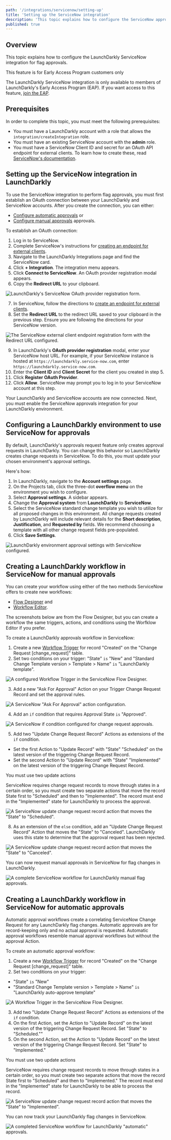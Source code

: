 ```yaml
---
path: '/integrations/servicenow/setting-up'
title: 'Setting up the ServiceNow integration'
description: 'This topic explains how to configure the ServiceNow approvals integration.'
published: true
---
```


## Overview

This topic explains how to configure the LaunchDarkly ServiceNow integration for flag approvals.

<Callout intent="info">
  <CalloutTitle>This feature is for Early Access Program customers only</CalloutTitle>
  <CalloutDescription>

The LaunchDarkly ServiceNow integration is only available to members of LaunchDarkly's Early Access Program (EAP). If you want access to this feature, [join the EAP](https://docs.google.com/forms/d/e/1FAIpQLScJ5qCC_RZTW9pPSXVZk9HaKzpltNAeoQb2t6gh7dLicwQWQQ/viewform).

  </CalloutDescription>
</Callout>

## Prerequisites

In order to complete this topic, you must meet the following prerequisites:

- You must have a LaunchDarkly account with a role that allows the `integration/createIntegration` role.
- You must have an existing ServiceNow account with the **admin** role.
- You must have a ServiceNow Client ID and secret for an OAuth API endpoint for external clients. To learn how to create these, read [ServiceNow's documentation](https://docs.servicenow.com/bundle/paris-platform-administration/page/administer/security/task/t_CreateEndpointforExternalClients.html).

## Setting up the ServiceNow integration in LaunchDarkly

To use the ServiceNow integration to perform flag approvals, you must first establish an OAuth connection between your LaunchDarkly and ServiceNow accounts. After you create the connection, you can either:

* [Configure automatic approvals](#creating-a-launchdarkly-workflow-in-servicenow-for-automatic-approvals) or
* [Configure manual approvals](#creating-a-launchdarkly-workflow-in-servicenow-for-manual-approvals) approvals.

To establish an OAuth connection:

1. Log in to ServiceNow.
2. Complete ServiceNow's instructions for [creating an endpoint for external clients](https://docs.servicenow.com/bundle/paris-platform-administration/page/administer/security/task/t_CreateEndpointforExternalClients.html).
3. Navigate to the LaunchDarkly Integrations page and find the ServiceNow card.
4. Click **+ Integration**. The integration menu appears.
5. Click **Connect to ServiceNow**. An OAuth provider registration modal appears.
6. Copy the **Redirect URL** to your clipboard.

![LaunchDarkly's ServiceNow OAuth provider registration form.](../../images/servicenow-register-oauth-launchdarkly.png)

7. In ServiceNow, follow the directions to [create an endpoint for external clients](https://docs.servicenow.com/bundle/paris-platform-administration/page/administer/security/task/t_CreateEndpointforExternalClients.html).
8. Set the **Redirect URL** to the redirect URL saved to your clipboard in the previous step. Ensure you are following the directions for your ServiceNow version.

![The ServiceNow external client endpoint registration form with the Redirect URL configured.](../../images/servicenow-register-oauth-provider.png)

9. In LaunchDarkly's **OAuth provider registration** modal, enter your ServiceNow host URL. For example, if your ServiceNow instance is hosted at `https://launchdarkly.service-now.com`, enter `https://launchdarkly.service-now.com`.
10. Enter the **Client ID** and **Client Secret** for the client you created in step 5.
11. Click **Register OAuth Provider**.
12. Click **Allow**. ServiceNow may prompt you to log in to your ServiceNow account at this step.

Your LaunchDarkly and ServiceNow accounts are now connected. Next, you must enable the ServiceNow approvals integration for your LaunchDarkly environment.

## Configuring a LaunchDarkly environment to use ServiceNow for approvals

By default, LaunchDarkly's approvals request feature only creates approval requests in LaunchDarkly. You can change this behavior so LaunchDarkly creates change requests in ServiceNow. To do this, you must update your chosen environment's approval settings.

Here's how:

1. In LaunchDarkly, navigate to the **Account settings** page.
2. On the Projects tab, click the three-dot **overflow menu** on the environment you wish to configure.
3. Select **Approval settings**. A sidebar appears.
4. Change the **Approval system** from **LaunchDarkly** to **ServiceNow**.
5. Select the ServiceNow standard change template you wish to utilize for all proposed changes in this environment. All change requests created by LaunchDarkly will include relevant details for the  **Short description**, **Justification**, and **Requested by** fields. We recommend choosing a template with all other change request fields pre-populated.
6. Click **Save Settings**.

![LaunchDarkly environment approval settings with ServiceNow configured.](../../images/servicenow-environment-approval-settings.png)

## Creating a LaunchDarkly workflow in ServiceNow for manual approvals

You can create your workflow using either of the two methods ServiceNow offers to create new workflows:

* [Flow Designer](https://docs.servicenow.com/bundle/london-servicenow-platform/page/administer/flow-designer/concept/flow-designer.html) and
* [Workflow Editor](https://docs.servicenow.com/bundle/paris-servicenow-platform/page/administer/workflow/reference/workflow-editor.html).

The screenshots below are from the Flow Designer, but you can create a workflow the same triggers, actions, and conditions using the Worfklow Editor if you prefer.

To create a LaunchDarkly approvals workflow in ServiceNow:

1. Create a new [Workflow Trigger](https://docs.servicenow.com/bundle/quebec-security-management/page/product/security-operations-common/task/create-workflow-triggers.html) for record "Created" on the "Change Request [change_request]" table.
2. Set two conditions on your trigger: "State" `is` "New" and "Standard Change Template version > Template > Name" `is` "LaunchDarkly template".

![A configured Workflow Trigger in the ServiceNow Flow Designer.](../../images/servicenow-workflow-trigger.png)

3. Add a new "Ask For Approval" Action on your Trigger Change Request Record and set the approval rules.

![A ServiceNow "Ask For Approval" action configuration.](../../images/servicenow-manual-approval.png)

4. Add an `if` condition that requires Approval State `is` "Approved".

![A ServiceNow if condition configured for change request approvals.](../../images/servicenow-manual-approval-if.png)

5. Add two "Update Change Request Record" Actions as extensions of the `if` condition.
 * Set the first Action to "Update Record" with "State" "Scheduled" on the latest version of the triggering Change Request Record.
 * Set the second Action to "Update Record" with "State" "Implemented" on the latest version of the triggering Change Request Record.

<Callout intent="alert">
<CalloutTitle>You must use two update actions</CalloutTitle>
<CalloutDescription>

ServiceNow requires change request records to move through states in a certain order, so you must create two separate actions that move the record State first to "Scheduled" and then to "Implemented". The record must end in the "Implemented" state for LaunchDarkly to process the approval.

</CalloutDescription>
</Callout>

![A ServiceNow update change request record action that moves the "State" to "Scheduled".](../../images/servicenow-if-update-1.png)

8. As an extension of the `else` condition, add an "Update Change Request Record" Action that moves the "State" to "Canceled". LaunchDarkly uses this state to determine that the approval request has been rejected.

![A ServiceNow update change request record action that moves the "State" to "Canceled".](../../images/servicenow-else-update.png)

You can now request manual approvals in ServiceNow for flag changes in LaunchDarkly.

![A complete ServiceNow workflow for LaunchDarkly manual flag approvals.](../../images/servicenow-completed-manual-flow.png)

## Creating a LaunchDarkly workflow in ServiceNow for automatic approvals

Automatic approval workflows create a correlating ServiceNow Change Request for any LaunchDarkly flag changes. Automatic approvals are for record-keeping only and no actual approval is requested. Automatic approval workflows resemble manual approval workflows but without the approval Action.

To create an automatic approval workflow:

1. Create a new [Workflow Trigger](https://docs.servicenow.com/bundle/quebec-security-management/page/product/security-operations-common/task/create-workflow-triggers.html) for record "Created" on the "Change Request [change_request]" table.
2. Set two conditions on your trigger:
 * "State" `is` "New"
 * "Standard Change Template version > Template > Name" `is` "LaunchDarkly auto-approve template"

![A Workflow Trigger in the ServiceNow Flow Designer.](../../images/servicenow-workflow-trigger.png)

3. Add two "Update Change Request Record" Actions as extensions of the `if` condition.
4. On the first Action, set the Action to "Update Record" on the latest version of the triggering Change Request Record. Set "State" to "Scheduled.""
5. On the second Action, set the Action to "Update Record" on the latest version of the triggering Change Request Record. Set "State" to "Implemented."

<Callout intent="info">
<CalloutTitle>You must use two update actions</CalloutTitle>
<CalloutDescription>

ServiceNow requires change request records to move through states in a certain order, so you must create two separate actions that move the record State first to "Scheduled" and then to "Implemented." The record must end in the "Implemented" state for LaunchDarkly to be able to process the record.

</CalloutDescription>
</Callout>

![A ServiceNow update change request record action that moves the "State" to "Implemented".](../../images/servicenow-if-update-2.png)

You can now track your LaunchDarkly flag changes in ServiceNow.

![A completed ServiceNow workflow for LaunchDarkly "automatic" approvals.](../../images/servicenow-automatic-approvals.png)
